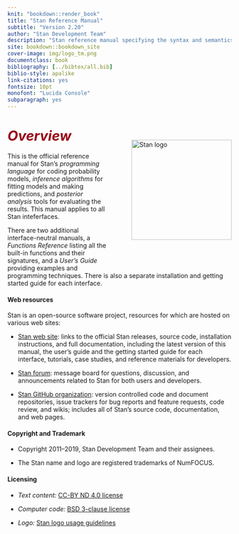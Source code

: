 ```yaml
---
knit: "bookdown::render_book"
title: "Stan Reference Manual"
subtitle: "Version 2.20"
author: "Stan Development Team"
description: "Stan reference manual specifying the syntax and semantics of the Stan programming language."
site: bookdown::bookdown_site
cover-image: img/logo_tm.png
documentclass: book
bibliography: [../bibtex/all.bib]
biblio-style: apalike
link-citations: yes
fontsize: 10pt
monofont: "Lucida Console"
subparagraph: yes
---
```


# <i style="font-size: 110%; padding:1.5em 0 0 0; color:#990017;">Overview</i> {-}

<img style="float:right; margin: -2em 0em 4em 4em" src="img/logo_tm.png" width="225" alt="Stan logo" />

This is the official reference manual for Stan's *programming
language* for coding probability models, *inference algorithms* for
fitting models and making predictions, and *posterior analysis* tools
for evaluating the results.  This manual applies to all Stan
inteferfaces.

There are two additional interface-neutral manuals, a *Functions
Reference* listing all the built-in functions and their signatures,
and a *User's Guide* providing examples and programming techniques.
There is also a separate installation and getting started guide for
each interface.

#### Web resources {-}

Stan is an open-source software project, resources for which are
hosted on various web sites:

* [Stan web site](https://mc-stan.org/): links to
the official Stan releases, source code, installation instructions,
and full documentation, including the latest version of this manual,
the user's guide and the getting started guide for each interface,
tutorials, case studies, and reference materials for developers.

* [Stan forum](https://discourse.mc-stan.org): message board
for questions, discussion, and announcements related to Stan for
both users and developers.

* [Stan GitHub organization](https://github.com/stan-dev/stan):
version controlled code and document repositories, issue trackers for
bug reports and feature requests, code review, and wikis; includes
all of Stan's source code, documentation, and web pages.


#### Copyright and Trademark {-}

* Copyright 2011--2019, Stan Development Team and their assignees.

* The Stan name and logo are registered trademarks of NumFOCUS.


#### Licensing {-}

* *Text content:*  [CC-BY ND 4.0 license](https://creativecommons.org/licenses/by-nd/4.0/legalcode)

* *Computer code:*  [BSD 3-clause license](https://opensource.org/licenses/BSD-3-Clause)

* *Logo:*  [Stan logo usage guidelines](https://mc-stan.org/about/logo/)
